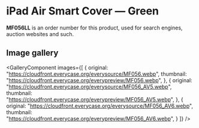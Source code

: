 
# iPad Air Smart Cover — Green

<Callout type='info' emoji='👉🏻'>**MF056LL** is an order number for this product, used for search engines, auction websites and such.</Callout>

## Image gallery

<GalleryComponent
    images={[
      {
        original: "https://cloudfront.everycase.org/everysource/MF056.webp",
        thumbnail: "https://cloudfront.everycase.org/everypreview/MF056.webp",
      },
      {
        original: "https://cloudfront.everycase.org/everysource/MF056_AV5.webp",
        thumbnail: "https://cloudfront.everycase.org/everypreview/MF056_AV5.webp",
      },
      {
        original: "https://cloudfront.everycase.org/everysource/MF056_AV6.webp",
        thumbnail: "https://cloudfront.everycase.org/everypreview/MF056_AV6.webp",
      }
    ]}
  />
